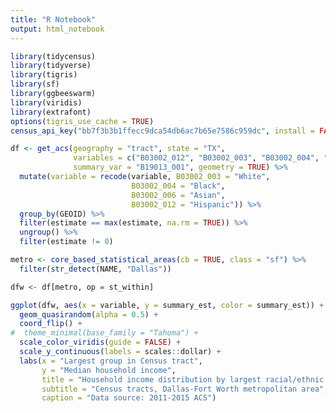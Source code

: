 ```yaml
---
title: "R Notebook"
output: html_notebook
---
```



```r
library(tidycensus)
library(tidyverse)
library(tigris)
library(sf)
library(ggbeeswarm)
library(viridis)
library(extrafont)
options(tigris_use_cache = TRUE)
census_api_key("bb7f3b3b1ffecc9dca54db6ac7b65e7586c959dc", install = FALSE)

df <- get_acs(geography = "tract", state = "TX",  
              variables = c("B03002_012", "B03002_003", "B03002_004", "B03002_006"), 
              summary_var = "B19013_001", geometry = TRUE) %>%
  mutate(variable = recode(variable, B03002_003 = "White", 
                           B03002_004 = "Black", 
                           B03002_006 = "Asian", 
                           B03002_012 = "Hispanic")) %>%
  group_by(GEOID) %>%
  filter(estimate == max(estimate, na.rm = TRUE)) %>%
  ungroup() %>%
  filter(estimate != 0)

metro <- core_based_statistical_areas(cb = TRUE, class = "sf") %>%
  filter(str_detect(NAME, "Dallas"))


```

```r
dfw <- df[metro, op = st_within]

ggplot(dfw, aes(x = variable, y = summary_est, color = summary_est)) +
  geom_quasirandom(alpha = 0.5) + 
  coord_flip() + 
#  theme_minimal(base_family = "Tahoma") + 
  scale_color_viridis(guide = FALSE) + 
  scale_y_continuous(labels = scales::dollar) + 
  labs(x = "Largest group in Census tract", 
       y = "Median household income", 
       title = "Household income distribution by largest racial/ethnic group", 
       subtitle = "Census tracts, Dallas-Fort Worth metropolitan area", 
       caption = "Data source: 2011-2015 ACS")
```

